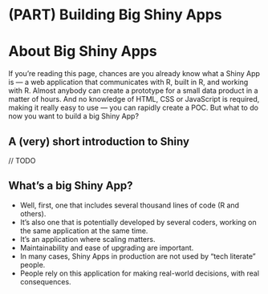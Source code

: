 # (PART) Building Big Shiny Apps {-}

# About Big Shiny Apps {#bigshinyapp}

If you're reading this page, chances are you already know what a Shiny App is — a web application that communicates with R, built in R, and working with R. Almost anybody can create a prototype for a small data product in a matter of hours. And no knowledge of HTML, CSS or JavaScript is required, making it really easy to use — you can rapidly create a POC. But what to do now you want to build a big Shiny App?

## A (very) short introduction to Shiny 

// TODO

## What's a big Shiny App? 

+ Well, first, one that includes several thousand lines of code (R and others). 
+ It's also one that is potentially developed by several coders, working on the same application at the same time. 
+ It's an application where scaling matters. 
+ Maintainability and ease of upgrading are important. 
+ In many cases, Shiny Apps in production are not used by "tech literate" people. 
+ People rely on this application for making real-world decisions, with real consequences.